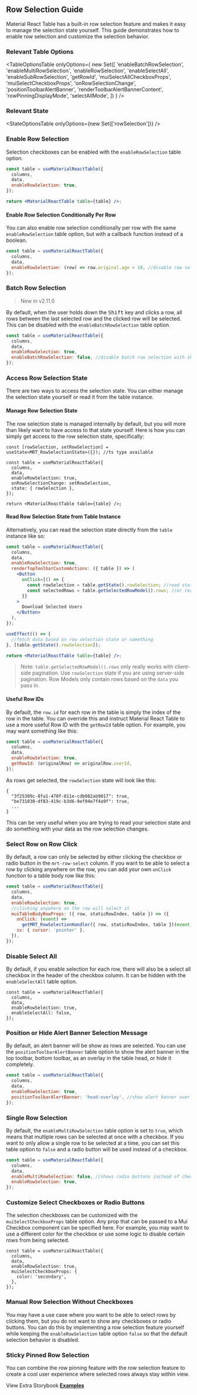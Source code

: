 
<Head>
  <title>{'Row Selection Guide - Material React Table V2 Docs'}</title>
  <meta
    name="description"
    content="How to add and customize row selection checkboxes in Material React Table"
  />
</Head>

## Row Selection Guide

Material React Table has a built-in row selection feature and makes it easy to manage the selection state yourself. This guide demonstrates how to enable row selection and customize the selection behavior.

### Relevant Table Options

<TableOptionsTable
  onlyOptions={
    new Set([
      'enableBatchRowSelection',
      'enableMultiRowSelection',
      'enableRowSelection',
      'enableSelectAll',
      'enableSubRowSelection',
      'getRowId',
      'muiSelectAllCheckboxProps',
      'muiSelectCheckboxProps',
      'onRowSelectionChange',
      'positionToolbarAlertBanner',
      'renderToolbarAlertBannerContent',
      'rowPinningDisplayMode',
      'selectAllMode',
    ])
  }
/>

### Relevant State

<StateOptionsTable onlyOptions={new Set(['rowSelection'])} />

### Enable Row Selection

Selection checkboxes can be enabled with the `enableRowSelection` table option.

```jsx
const table = useMaterialReactTable({
  columns,
  data,
  enableRowSelection: true,
});

return <MaterialReactTable table={table} />;
```

#### Enable Row Selection Conditionally Per Row

You can also enable row selection conditionally per row with the same `enableRowSelection` table option, but with a callback function instead of a boolean.

```jsx
const table = useMaterialReactTable({
  columns,
  data,
  enableRowSelection: (row) => row.original.age > 18, //disable row selection for rows with age <= 18
});
```

### Batch Row Selection

> New in v2.11.0

By default, when the user holds down the <kbd>Shift</kbd> key and clicks a row, all rows between the last selected row and the clicked row will be selected. This can be disabled with the `enableBatchRowSelection` table option.

```jsx
const table = useMaterialReactTable({
  columns,
  data,
  enableRowSelection: true,
  enableBatchRowSelection: false, //disable batch row selection with shift key
});
```

### Access Row Selection State

There are two ways to access the selection state. You can either manage the selection state yourself or read it from the table instance.

#### Manage Row Selection State

The row selection state is managed internally by default, but you will more than likely want to have access to that state yourself. Here is how you can simply get access to the row selection state, specifically:

```tsx
const [rowSelection, setRowSelection] = useState<MRT_RowSelectionState>({}); //ts type available

const table = useMaterialReactTable({
  columns,
  data,
  enableRowSelection: true,
  onRowSelectionChange: setRowSelection,
  state: { rowSelection },
});

return <MaterialReactTable table={table} />;
```

#### Read Row Selection State from Table Instance

Alternatively, you can read the selection state directly from the `table` instance like so:

```jsx
const table = useMaterialReactTable({
  columns,
  data,
  enableRowSelection: true,
  renderTopToolbarCustomActions: ({ table }) => (
    <Button
      onClick={() => {
        const rowSelection = table.getState().rowSelection; //read state
        const selectedRows = table.getSelectedRowModel().rows; //or read entire rows
      }}
    >
      Download Selected Users
    </Button>
  ),
});

useEffect(() => {
  //fetch data based on row selection state or something
}, [table.getState().rowSelection]);

return <MaterialReactTable table={table} />;
```

> Note: `table.getSelectedRowModel().rows` only really works with client-side pagination. Use `rowSelection` state if you are using server-side pagination. Row Models only contain rows based on the `data` you pass in.

#### Useful Row IDs

By default, the `row.id` for each row in the table is simply the index of the row in the table. You can override this and instruct Material React Table to use a more useful Row ID with the `getRowId` table option. For example, you may want something like this:

```jsx
const table = useMaterialReactTable({
  columns,
  data,
  enableRowSelection: true,
  getRowId: (originalRow) => originalRow.userId,
});
```

As rows get selected, the `rowSelection` state will look like this:

```tsx
{
  "3f25309c-8fa1-470f-811e-cdb082ab9017": true,
  "be731030-df83-419c-b3d6-9ef04e7f4a9f": true,
  ...
}
```

This can be very useful when you are trying to read your selection state and do something with your data as the row selection changes.

<EnableExample />

### Select Row on Row Click

By default, a row can only be selected by either clicking the checkbox or radio button in the `mrt-row-select` column. If you want to be able to select a row by clicking anywhere on the row, you can add your own `onClick` function to a table body row like this:

```jsx
const table = useMaterialReactTable({
  columns,
  data,
  enableRowSelection: true,
  //clicking anywhere on the row will select it
  muiTableBodyRowProps: ({ row, staticRowIndex, table }) => ({
    onClick: (event) =>
      getMRT_RowSelectionHandler({ row, staticRowIndex, table })(event), //import this helper function from material-react-table
    sx: { cursor: 'pointer' },
  }),
});
```

### Disable Select All

By default, if you enable selection for each row, there will also be a select all checkbox in the header of the checkbox column. It can be hidden with the `enableSelectAll` table option.

```tsx
const table = useMaterialReactTable({
  columns,
  data,
  enableRowSelection: true,
  enableSelectAll: false,
});
```

### Position or Hide Alert Banner Selection Message

By default, an alert banner will be show as rows are selected. You can use the `positionToolbarAlertBanner` table option to show the alert banner in the top toolbar, bottom toolbar, as an overlay in the table head, or hide it completely.

```jsx
const table = useMaterialReactTable({
  columns,
  data,
  enableRowSelection: true,
  positionToolbarAlertBanner: 'head-overlay', //show alert banner over table head, top toolbar, or bottom toolbar
});
```

### Single Row Selection

By default, the `enableMultiRowSelection` table option is set to `true`, which means that multiple rows can be selected at once with a checkbox. If you want to only allow a single row to be selected at a time, you can set this table option to `false` and a radio button will be used instead of a checkbox.

```jsx
const table = useMaterialReactTable({
  columns,
  data,
  enableMultiRowSelection: false, //shows radio buttons instead of checkboxes
  enableRowSelection: true,
});
```

<SingleExample />

### Customize Select Checkboxes or Radio Buttons

The selection checkboxes can be customized with the `muiSelectCheckboxProps` table option. Any prop that can be passed to a Mui Checkbox component can be specified here. For example, you may want to use a different color for the checkbox or use some logic to disable certain rows from being selected.

```tsx
const table = useMaterialReactTable({
  columns,
  data,
  enableRowSelection: true,
  muiSelectCheckboxProps: {
    color: 'secondary',
  },
});
```

<CustomizeExample />

### Manual Row Selection Without Checkboxes

You may have a use case where you want to be able to select rows by clicking them, but you do not want to show any checkboxes or radio buttons. You can do this by implementing a row selection feature yourself while keeping the `enableRowSelection` table option `false` so that the default selection behavior is disabled.

<ManualExample />

### Sticky Pinned Row Selection

You can combine the row pinning feature with the row selection feature to create a cool user experience where selected rows always stay within view.

<PinningExample />

View Extra Storybook **[Examples](https://www.material-react-table.dev/?path=/story/features-selection-examples)**
